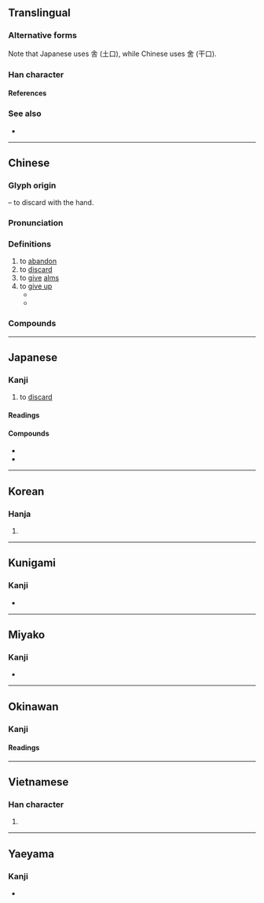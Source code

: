 {{also|舍}}
{{character info}}
{{character info|0x2F8BB}}
==Translingual==
{{ja-forms|捨|[[舍]]|捨}}

===Alternative forms===
Note that Japanese uses 舎 (土口), while Chinese uses 舍 (干口).

===Han character===
{{Han char|rn=64|rad=手|as=08|sn=11|four=58061|canj=QOMR,XQOMR|ids=⿰扌舍(GHKT),⿰扌舎(J)}}

====References====
{{Han ref|kx=0434.350|dkj=12191|dj=0784.150|hdz=31900.040|uh=6368|ud=25448|bh=B1CB|bd=45515}}
{{Han ref|uh=2F8BB}}

===See also===
* {{l|mul|拾}}

----

==Chinese==
{{zh-forms|s=舍|t2=舍}}

===Glyph origin===
{{Han etym}}
{{Han compound|手|alt1=扌|t1=hand|舍|ls=psc|c1=s|c2=p}} – to discard with the hand.

===Pronunciation===
{{zh-pron
|m=shě
|c=se2
|c-t=sie2
|h=pfs=sá
|md=siā
|mn=siá
|mn-t=sia3
|mc=y
|oc=y
|cat=
}}

===Definitions===
{{zh-hanzi}}

# to [[abandon]]
# to [[discard]]
# to [[give]] [[alms]]
# to [[give up]]
#* {{zh-x|魚，我 所 欲 也，熊掌，亦 我 所 欲 也；二 者 不可 得 兼，舍{shě} 魚 而 取 熊掌 者 也。|I like fish, and I also like bear's paws. If I cannot have the two together, I will '''let''' the fish '''go''', and take the bear's paws.|ref=Mencius}}
#* {{zh-x|鍥 而 舍{shě} 之，朽木 不 折；鍥而不舍{shě}，金石 可 鏤。|If you start carving and '''give up''', you will not be able to break even rotten wood, but if you start carving and do not give up, then you can engrave even metal and stone.|ref=Xunzi}}

===Compounds===
{{zh-der|不捨|不捨得|不捨晝夜|依依不捨|依依難捨|割捨|取捨|善財難捨|四捨五入|廣捨|忘生捨死|戀戀不捨|戀戀難捨|拚捨|捨不得|捨命|捨命救人|捨墮|捨安就危|捨實求虛|捨己就人|捨己從人|捨己成人|捨己救人|捨己為人|捨己為公|捨得|捨我其誰|捨本逐末|捨棄|捨死忘生|捨生取義|捨生忘死|捨短取長|捨身|捨身圖報|捨身報國|捨身求法|捨近務遠|捨近即遠|捨近求遠|施捨|棄捨|留連不捨|窮追不捨|緊追不捨|繾綣難捨|讀不捨手|逐末捨本|鍥而不捨|難分難捨|難捨難分|齊王捨牛}}

----

==Japanese==

===Kanji===
{{ja-kanji|grade=6|rs=手08}}

# to [[discard]]

====Readings====
{{ja-readings
|on=しゃ
|kun=す-てる
|nanori=いえ, えだ, すて
}}

====Compounds====
* {{ja-r|喜%捨|き%しゃ}}
* {{ja-r|四%捨%五%入|し%しゃ%ご%にゅう}}

----

==Korean==

===Hanja===
{{ko-hanja|hangeul=사|eumhun=|rv=sa|mr=sa|y=sa}}

# {{rfdef|ko|sort=手08}}

----

==Kunigami==

===Kanji===
{{head|xug|Han characters}}

* {{ja-readings|kun=[[してﾟぃーるん]] ([[捨てﾟぃーるん]], shitīrun)}}

----

==Miyako==

===Kanji===
{{head|mvi|Han characters}}

* {{ja-readings|kun=[[すてぃㇲ゙]] ([[捨てぃㇲ゙]], sutiz)}}

----

==Okinawan==

===Kanji===
{{ryu-kanji}}

====Readings====
{{ryu-readings
|kun=し-てぃゆん
}}

----

==Vietnamese==

===Han character===
{{vi-readings|reading=xả|rs=手08}}

# {{rfdef|vi|sort=手08}}

----

==Yaeyama==

===Kanji===
{{head|rys|Han characters}}

* {{ja-readings|kun=[[しぃてぃるん]] ([[捨てぃるん]], sïtirun)}}